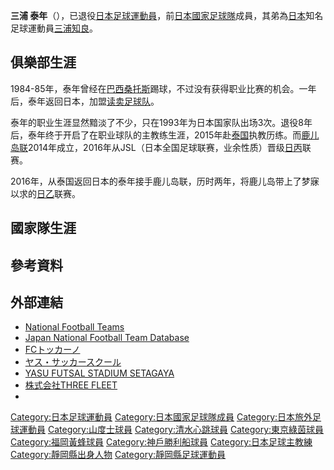 {{Infobox football biography
|name=三浦泰年
|image=
|fullname=三浦泰年
|birth_date={{Birth date and age|1965|7|15}}
|cityofbirth=[[靜岡縣|靜岡縣]][[靜岡市|靜岡市]]
|countryofbirth={{JPN}}
|height=1.71 m
|position=[[後衛_(足球)|後衛]]
|currentclub=已退役
| years1 = 1984–1985
| clubs1 = [[桑托斯足球俱樂部|桑托斯]]
| caps1 = 
| goals1 = 
| years2 = 1986–1992
| clubs2 = [[東京綠茵|讀賣足球隊]]
| caps2 = 82
| goals2 = 5
| years3 = 1992–1995
| clubs3 = [[清水心跳|清水心跳]]
| caps3 = 104
| goals3 = 5
| years4 = 1996–1998
| clubs4 = [[東京綠茵|川崎綠茵]]
| caps4 = 56
| goals4 = 1
| years5 = 1999–2001
| clubs5 = [[福岡黃蜂|福岡黃蜂]]
| caps5 = 74
| goals5 = 5
| years6 = 2002–2003
| clubs6 = [[神戶勝利船|神戶勝利船]]
| caps6 = 24
| goals6 = 0
| totalcaps = 
| totalgoals = 
| nationalyears1 = 1993
| nationalteam1 = [[日本國家足球隊|日本]]
| nationalcaps1 = 3 
| nationalgoals1 = 0
| manageryears1 = 2011–2012
| managerclubs1 = [[北九州向日葵|北九州向日葵]]
| manageryears2 = 2013–2014
| managerclubs2 = [[東京綠茵|東京綠茵]]
| manageryears3 = 2015
| managerclubs3 = [[清邁足球俱樂部|清邁FC]]
| manageryears4 = 2016
| managerclubs4 = [[富山勝利|富山勝利]]
| manageryears5 = 2017–2018
| managerclubs5 = [[鹿兒島聯足球俱樂部|鹿兒島聯]]
| pcupdate       = 2003年12月31日
| ntupdate       = 1993年10月18日
}}
'''三浦 泰年'''（{{bd|1965年|7月15日|catIdx=Miura Yasutoshi}}），已退役[[日本|日本]][[足球|足球]][[運動員|運動員]]，前[[日本國家足球隊|日本國家足球隊]]成員，其弟為[[日本|日本]]知名足球運動員[[三浦知良|三浦知良]]。

==俱樂部生涯==
1984-85年，泰年曾经在[[巴西|巴西]][[桑托斯|桑托斯]]踢球，不过没有获得职业比赛的机会。一年后，泰年返回日本，加盟[[读卖足球队|读卖足球队]]。

泰年的职业生涯显然黯淡了不少，只在1993年为日本国家队出场3次。退役8年后，泰年终于开启了在职业球队的主教练生涯，2015年赴[[泰国|泰国]]执教历练。而[[鹿儿岛联|鹿儿岛联]]2014年成立，2016年从JSL（日本全国足球联赛，业余性质）晋级[[日丙|日丙]]联赛。

2016年，从泰国返回日本的泰年接手鹿儿岛联，历时两年，将鹿儿岛带上了梦寐以求的[[日乙|日乙]]联赛。

==國家隊生涯==

==參考資料==
{{Reflist}}

==外部連結==
*[http://www.national-football-teams.com/v2/player.php?id=35809 National Football Teams]{{Wayback|url=http://www.national-football-teams.com/v2/player.php?id=35809 |date=20121014010815 }}
*[https://web.archive.org/web/20130922172332/http://www.japannationalfootballteam.com/en/players/miura_yasutoshi.html Japan National Football Team Database]
* [http://www.fc-tucano.com/ FCトッカーノ]{{Wayback|url=http://www.fc-tucano.com/ |date=20190402050955 }}
* [http://www.yasu-soccerschool.com/ ヤス・サッカースクール]{{Wayback|url=http://www.yasu-soccerschool.com/ |date=20190402050953 }}
* [http://yasu-futsal-stadium.com/ YASU FUTSAL STADIUM SETAGAYA]{{Wayback|url=http://yasu-futsal-stadium.com/ |date=20200728175157 }}
* [http://www.threefleet.com/ 株式会社THREE FLEET]{{Wayback|url=http://www.threefleet.com/ |date=20191030031906 }}
* {{J.League player}}

[[Category:日本足球運動員|Category:日本足球運動員]]
[[Category:日本國家足球隊成員|Category:日本國家足球隊成員]]
[[Category:日本旅外足球運動員|Category:日本旅外足球運動員]]
[[Category:山度士球員|Category:山度士球員]]
[[Category:清水心跳球員|Category:清水心跳球員]]
[[Category:東京綠茵球員|Category:東京綠茵球員]]
[[Category:福岡黃蜂球員|Category:福岡黃蜂球員]]
[[Category:神戶勝利船球員|Category:神戶勝利船球員]]
[[Category:日本足球主教練|Category:日本足球主教練]]
[[Category:靜岡縣出身人物|Category:靜岡縣出身人物]]
[[Category:靜岡縣足球運動員|Category:靜岡縣足球運動員]]